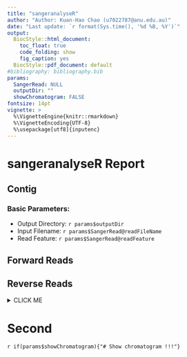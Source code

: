 ```yaml
---
title: "sangeranalyseR"
author: "Author: Kuan-Hao Chao (u7022787@anu.edu.au)"
date: "Last update: `r format(Sys.time(), '%d %B, %Y')`"
output: 
  BiocStyle::html_document:
    toc_float: true
    code_folding: show
    fig_caption: yes
  BiocStyle::pdf_document: default
#bibliography: bibliography.bib
params:
  SangerRead: NULL
  outputDir: ""
  showChromatogram: FALSE
fontsize: 14pt
vignette: >
  %\VignetteEngine{knitr::rmarkdown}
  %\VignetteEncoding{UTF-8}
  %\usepackage[utf8]{inputenc}
---
```



# sangeranalyseR Report

## Contig
### Basic Parameters:
* Output Directory: `r params$outputDir`
* Input Filename:  `r params$SangerRead@readFileName`
* Read Feature: `r params$SangerRead@readFeature`




## Forward Reads


## Reverse Reads



<details><summary>CLICK ME</summary>
## yes, even hidden code blocks!
```r
print(params$SangerRead@readFileName)
```
</details>

# Second
`r if(params$showChromatogram){"# Show chromatogram !!!"}`









